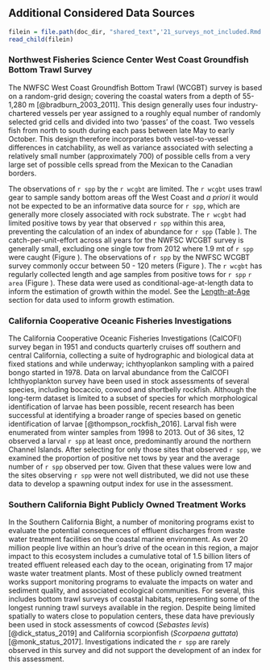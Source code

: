 ## Additional Considered Data Sources


```r
filein = file.path(doc_dir, "shared_text",'21_surveys_not_included.Rmd')
read_child(filein)
```


### Northwest Fisheries Science Center West Coast Groundfish Bottom Trawl Survey

The NWFSC West Coast Groundfish Bottom Trawl (WCGBT) survey is based on a random-grid design; covering the coastal waters from a depth of 55-1,280 m [@bradburn_2003_2011]. This design generally uses four industry-chartered vessels per year assigned to a roughly equal number of randomly selected grid cells and divided into two 'passes' of the coast. Two vessels fish from north to south during each pass between late May to early October. This design therefore incorporates both vessel-to-vessel differences in catchability, as well as variance associated with selecting a relatively small number (approximately 700) of possible cells from a very large set of possible cells spread from the Mexican to the Canadian borders.

The observations of `r spp` by the `r wcgbt` are limited. The `r wcgbt` uses trawl gear to sample sandy bottom areas off the West Coast and _a priori_ it would not be expected to be an informative data source for `r spp`, which are generally more closely associated with rock substrate. The `r wcgbt` had limited positive tows by year that observed `r spp` within this area, preventing the calculation of an index of abundance for `r spp` (Table \ref{tab:wcgbt-pos-tows}). The catch-per-unit-effort across all years for the NWFSC WCGBT survey is generally small, excluding one single tow from 2012 where 1.9 mt of `r spp` were caught (Figure \ref{fig:wcgbt-cpue}). The observations of `r spp` by the NWFSC WCGBT survey commonly occur between 50 - 120 meters (Figure \ref{fig:wcgbt-depth}). The `r wcgbt` has regularly collected length and age samples from positive tows for `r spp` `r area` (Figure \ref{fig:wcgbt-len-age}). These data were used as conditional-age-at-length data to inform the estimation of growth within the model. See the [Length-at-Age](#length-at-age) section for data used to inform growth estimation.


### California Cooperative Oceanic Fisheries Investigations

The California Cooperative Oceanic Fisheries Investigations (CalCOFI) survey began in 1951 and conducts quarterly cruises off southern and central California, collecting a suite of hydrographic and biological data at fixed stations and while underway; ichthyoplankon sampling with a paired bongo started in 1978. Data on larval abundance from the CalCOFI Ichthyoplankton survey have been used in stock assessments of several species, including bocaccio, cowcod and shortbelly rockfish. Although the long-term dataset is limited to a subset of species for which morphological identification of larvae has been possible, recent research has been successful at identifying a broader range of species based on genetic
identification of larvae [@thompson_rockfish_2016]. Larval fish were enumerated from winter samples from 1998 to 2013.  Out of 36 sites, 12 observed a larval `r spp` at least once, predominantly around the northern Channel Islands.  After selecting for only those sites that observed `r spp`, we examined the proportion of positive net tows by year and the average number of `r spp` observed per tow.  Given that these values were low and the sites observing `r spp` were not well distributed, we did not use these data to develop a spawning output index for use in the assessment. 

### Southern California Bight Publicly Owned Treatment Works

In the Southern California Bight, a number of monitoring programs exist to evaluate the potential consequences of effluent discharges from waste water treatment facilities on the coastal marine environment. As over 20 million people live within an hour’s drive of the ocean in this region, a major impact to this ecosystem includes a cumulative total of 1.5 billion
liters of treated effluent released each day to the ocean, originating from 17 major waste water treatment plants. Most of these publicly owned treatment works support monitoring programs to evaluate the impacts on water and sediment quality, and associated ecological communities. For several, this includes bottom trawl surveys of coastal habitats, representing some of the longest running trawl surveys available in the region. Despite being limited spatially to waters close to population centers, these data have previously been used in stock assessments of cowcod (_Sebastes levis_) [@dick_status_2019] and California scorpionfish (_Scorpaena guttata_) [@monk_status_2017]. Investigations indicated the `r spp` are rarely observed in this survey and did not support the development of an index for this assessment.
